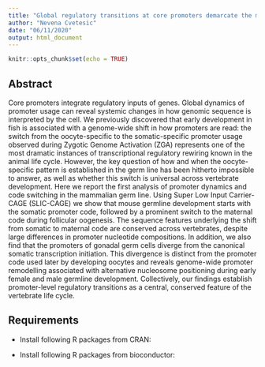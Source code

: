 ```yaml
---
title: "Global regulatory transitions at core promoters demarcate the mammalian germline cycle"
author: "Nevena Cvetesic"
date: "06/11/2020"
output: html_document
---
```


```r
knitr::opts_chunk$set(echo = TRUE)
```


## Abstract
Core promoters integrate regulatory inputs of genes. Global dynamics of promoter usage can reveal systemic changes in how genomic sequence is interpreted by the cell. We previously discovered that early development in fish is associated with a genome-wide shift in how promoters are read: the switch from the oocyte-specific to the somatic-specific promoter usage observed during Zygotic Genome Activation (ZGA) represents one of the most dramatic instances of transcriptional regulatory rewiring known in the animal life cycle. However, the key question of how and when the oocyte-specific pattern is established in the germ line has been hitherto impossible to answer, as well as whether this switch is universal across vertebrate development. Here we report the first analysis of promoter dynamics and code switching in the mammalian germ line. Using Super Low Input Carrier-CAGE (SLIC-CAGE) we show that mouse germline development starts with the somatic promoter code, followed by a prominent switch to the maternal code during follicular oogenesis. The sequence features underlying the shift from somatic to maternal code are conserved across vertebrates, despite large differences in promoter nucleotide compositions. In addition, we also find that the promoters of gonadal germ cells diverge from the canonical somatic transcription initiation. This divergence is distinct from the promoter code used later by developing oocytes and reveals genome-wide promoter remodelling associated with alternative nucleosome positioning during early female and male germline development. Collectively, our findings establish promoter-level regulatory transitions as a central, conserved feature of the vertebrate life cycle.

## Requirements 

* Install following R packages from CRAN: 

* Install following R packages from bioconductor:

